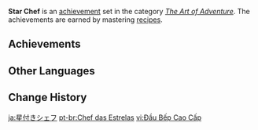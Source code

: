 {{Achievement Set Infobox
|title        = 
|primogems    = {{Achievement/Primogems|Star Chef}}
|total        = {{Achievement/Total|Star Chef}}
|category     = The Art of Adventure
}}
'''Star Chef''' is an [[achievement]] set in the category ''[[The Art of Adventure]]''. The achievements are earned by mastering [[recipes]].

==Achievements==
{{Achievements by Category Table|Star Chef}}
<!--
==Notes==

==Trivia==
-->
==Other Languages==
{{Other Languages
|en      = Star Chef
|zhs     = 星级大厨
|zhs_rm  = Xīngjí Dàchú
|zht     = 星級大廚
|zht_rm  = Xīngjí Dàchú
|zh_tl   = 
|ja      = 星付きシェフ
|ja_rm   = Hoshitsuki Shefu
|ja_tl   = 
|ko      = 특급 주방장
|ko_rm   = Teukkkeup Jubangjang
|ko_tl   = Special Chef
|es      = Chef estrella
|es_tl   = Star Chef
|fr      = {{MC|m=Chef étoilé|f=Cheffe étoilée}}
|fr_tl   = Starred Chef
|ru      = Звёздный шеф
|ru_tl   = Star Chef
|th      = เชฟแห่งดวงดาว
|th_rm   = Chef haeng Duang-dao
|th_tl   = 
|vi      = Đầu Bếp Cao Cấp
|vi_tl   = 
|de      = Sternekoch
|de_tl   = Star Chef
|id      = Koki Bintang
|id_tl   = Star Chef
|pt      = Chef das Estrelas
|pt_tl   = 
|tr      = Yıldız Şef
|tr_tl   = 
|it      = Chef {{MC|m=stellato|f=stellata|it}}
|it_tl   = 
}}

==Change History==
{{Change History|1.0}}
<!--
==References==
{{Reflist}}
-->

[[ja:星付きシェフ]]
[[pt-br:Chef das Estrelas]]
[[vi:Đầu Bếp Cao Cấp]]